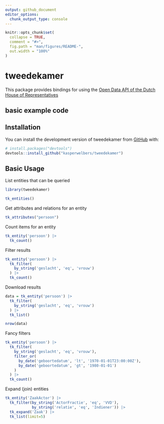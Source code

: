```yaml
---
output: github_document
editor_options: 
  chunk_output_type: console
---
```


<!-- README.md is generated from README.Rmd. Please edit that file -->

```r
knitr::opts_chunk$set(
  collapse = TRUE,
  comment = "#>",
  fig.path = "man/figures/README-",
  out.width = "100%"
)
```

# tweedekamer

<!-- badges: start -->
<!-- badges: end -->

This package provides bindings for using the [Open Data API of the Dutch House of Representatives](https://opendata.tweedekamer.nl/documentatie/odata-api)

## basic example code

## Installation

You can install the development version of tweedekamer from [GitHub](https://github.com/) with:

``` r
# install.packages("devtools")
devtools::install_github("kasperwelbers/tweedekamer")
```

## Basic Usage

List entities that can be queried

```r
library(tweedekamer)

tk_entities()
```
Get attributes and relations for an entity

```r
tk_attributes("persoon")
```

Count items for an entity

```r
tk_entity('persoon') |>
  tk_count()
```

Filter results

```r
tk_entity('persoon') |>
  tk_filter(
    by_string('geslacht', 'eq', 'vrouw')
  ) |>
  tk_count()
```

Download results

```r
data = tk_entity('persoon') |>
  tk_filter(
    by_string('geslacht', 'eq', 'vrouw')
  ) |>
  tk_list()

nrow(data)
```

Fancy filters

```r
tk_entity('persoon') |>
  tk_filter(
    by_string('geslacht', 'eq', 'vrouw'),
    filter_or(
      by_date('geboortedatum', 'lt', '1970-01-01T23:00:00Z'),
      by_date('geboortedatum', 'gt', '1980-01-01')
    )
  ) |>
  tk_count()
```

Expand (join) entities

```r
tk_entity('ZaakActor') |>
  tk_filter(by_string('ActorFractie', 'eq', 'VVD'), 
            by_string('relatie', 'eq', 'Indiener')) |>
  tk_expand('Zaak') |>
  tk_list(limit=5)
```




